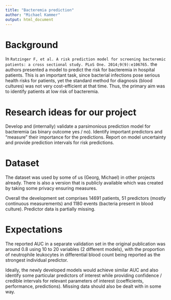 ```yaml
---
title: "Bacteremia prediction"
author: "Michael Kammer"
output: html_document
---
```


# Background

In `Ratzinger F, et al. A risk prediction model for screening bacteremic patients: a cross sectional study. PLoS One. 2014;9(9):e106765.` 
the authors presented a model to predict the risk for bacteremia in hospital 
patients. This is an important task, since bacterial infections pose serious
health risks for patients, yet the standard method for diagnosis (blood 
cultures) was not very cost-efficient at that time. Thus, the primary aim
was to identify patients at low risk of bacteremia.

# Research ideas for our project

Develop and (internally) validate a parsimonious prediction model for
bacteremia (as binary outcome yes / no). 
Identify important predictors and "measure" their importance for 
the predictions. Report on model uncertainty and provide prediction intervals
for risk predictions. 

# Dataset

The dataset was used by some of us (Georg, Michael) in other projects already. 
There is also a version that is publicly available which was created by taking 
some privacy ensuring measures.

Overall the development set comprises 14691 patients, 51 predictors (mostly
continuous measurements) and 1180 events (bacteria present in blood culture).
Predictor data is partially missing. 

# Expectations

The reported AUC in a separate validation set in the original publication was 
around 0.8 using 10 to 20 variables (2 different models), with the proportion of
neutrophile leukocytes in differential blood count being reported as the 
strongest individual predictor. 

Ideally, the newly developed models would achieve similar AUC and also identify
some particular predictors of interest while providing confidence / credible
intervals for relevant parameters of interest (coefficients, performance, 
predictions). Missing data should also be dealt with in some way. 